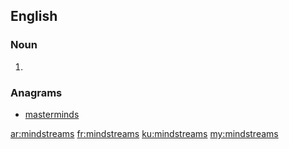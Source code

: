 ==English==

===Noun===
{{head|en|plural}}

# {{plural of|mindstream|lang=en}}

===Anagrams===
* [[masterminds#English|masterminds]]

[[ar:mindstreams]]
[[fr:mindstreams]]
[[ku:mindstreams]]
[[my:mindstreams]]